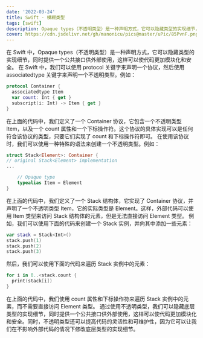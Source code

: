 ```yaml
---
date: '2022-03-24'
title: Swift - 模糊类型
tags: [swift]
description: Opaque types（不透明类型）是一种声明方式，它可以隐藏类型的实现细节，同时提供一个公共接口供外部使用，这样可以使代码更加模块化和安全。
cover: https://cdn.jsdelivr.net/gh/manonicu/pics@master/uPic/85PvnF.png
---
```


在 Swift 中，Opaque types（不透明类型）是一种声明方式，它可以隐藏类型的实现细节，同时提供一个公共接口供外部使用，这样可以使代码更加模块化和安全。
在 Swift 中，我们可以使用 protocol 关键字来声明一个协议，然后使用 associatedtype 关键字来声明一个不透明类型。例如：

```swift
protocol Container {
  associatedtype Item
  var count: Int { get }
  subscript(i: Int) -> Item { get }
}
```

在上面的代码中，我们定义了一个 Container 协议，它包含一个不透明类型 Item，以及一个 count 属性和一个下标操作符。这个协议的具体实现可以是任何符合该协议的类型，只要它们实现了 count 和下标操作符即可。
在使用该协议时，我们可以使用一种特殊的语法来创建一个不透明类型。例如：

```swift
struct Stack<Element>: Container {
// original Stack<Element> implementation
...

    // Opaque type
    typealias Item = Element
}
```

在上面的代码中，我们定义了一个 Stack 结构体，它实现了 Container 协议，并声明了一个不透明类型 Item，它的实际类型是 Element。这样，外部代码可以使用 Item 类型来访问 Stack 结构体的元素，但是无法直接访问 Element 类型。
例如，我们可以使用下面的代码来创建一个 Stack 实例，并向其中添加一些元素：

```swift
var stack = Stack<Int>()
stack.push(1)
stack.push(2)
stack.push(3)
```

然后，我们可以使用下面的代码来遍历 Stack 实例中的元素：

```swift
for i in 0..<stack.count {
  print(stack[i])
}
```

在上面的代码中，我们使用 count 属性和下标操作符来遍历 Stack 实例中的元素，而不需要直接访问 Element 类型。
通过使用不透明类型，我们可以隐藏底层类型的实现细节，同时提供一个公共接口供外部使用，这样可以使代码更加模块化和安全。同时，不透明类型还可以提高代码的灵活性和可维护性，因为它可以让我们在不影响外部代码的情况下修改底层类型的实现细节。
